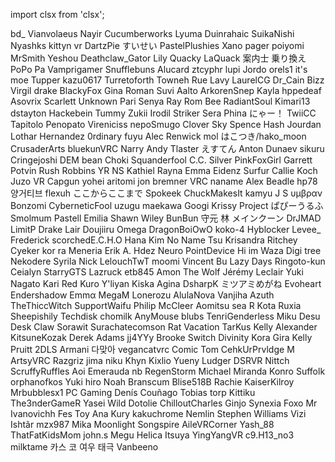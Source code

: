 ﻿import clsx from 'clsx';


<!-- Reminder that not only HTML chars have to be escaped, MDX chars also need to be (such as a space followed by an underscore). -->
<Patronelt k="5" ias="1" sp="1" >bd&#0095;</Patronelt> <Patronelt k="3" ias="1" sp="1" >Vianvolaeus</Patronelt> <Patronelt k="3" ias="1" sp="1" >Nayir</Patronelt> <Patronelt k="3" ias="1" sp="1" >Cucumberworks</Patronelt> <Patronelt k="2" ias="1" sp="1" >Lyuma</Patronelt> 
<Patronelt k="2" ias="1" sp="1" >Duinrahaic</Patronelt> <Patronelt k="2" ias="1" sp="1" >SuikaNishi</Patronelt> <Patronelt k="2" ias="1" sp="1" >Nyashks</Patronelt> <Patronelt k="2" ias="1" sp="1" >kittyn vr</Patronelt> <Patronelt k="2" ias="1" sp="1" >DartzPie</Patronelt> 
<Patronelt k="2" ias="1" sp="1" >すいせい</Patronelt> <Patronelt k="2" ias="1" sp="1" >PastelPlushies</Patronelt> <Patronelt k="2" ias="1" sp="1" >Xano</Patronelt> <Patronelt k="2" ias="1" sp="1" >pager</Patronelt> <Patronelt k="2" ias="1" sp="1" >poiyomi</Patronelt> 
<Patronelt k="2" ias="1" sp="1" >MrSmith</Patronelt> <Patronelt k="2" ias="1" sp="1" >Yeshou</Patronelt> <Patronelt k="2" ias="1" sp="1" >Deathclaw&#0095;Gator</Patronelt> <Patronelt k="2" ias="1" sp="1" >Lily</Patronelt> <Patronelt k="2" ias="1" sp="1" >Quacky LaQuack</Patronelt> 
<Patronelt k="2" ias="1" sp="1" >案内士 乗り換え</Patronelt> <Patronelt k="2" ias="1" sp="0" >PoPo Pa</Patronelt> <Patronelt k="2" ias="1" sp="0" >Vamprigamer</Patronelt> <Patronelt k="2" ias="1" sp="0" >Snufflebuns</Patronelt> <Patronelt k="2" ias="1" sp="0" >Alucard</Patronelt> 
<Patronelt k="2" ias="1" sp="0" >ztcyphr</Patronelt> <Patronelt k="2" ias="1" sp="0" >lupi</Patronelt> <Patronelt k="0" ias="1" sp="1" >Jordo</Patronelt> <Patronelt k="0" ias="0" sp="1" >orels1</Patronelt> <Patronelt k="0" ias="0" sp="1" >it&#0039;s moe</Patronelt> 
<Patronelt k="0" ias="0" sp="1" >Tupper</Patronelt> <Patronelt k="0" ias="0" sp="1" >kazu0617</Patronelt> <Patronelt k="0" ias="1" sp="1" >Turretoforth</Patronelt> <Patronelt k="0" ias="1" sp="1" >Towneh</Patronelt> <Patronelt k="0" ias="0" sp="1" >Rue</Patronelt> 
<Patronelt k="0" ias="0" sp="1" >Lavy</Patronelt> <Patronelt k="0" ias="0" sp="1" >LaurelCG</Patronelt> <Patronelt k="0" ias="1" sp="1" >Dr&#0095;Cain</Patronelt> <Patronelt k="0" ias="1" sp="1" >Bizz</Patronelt> <Patronelt k="0" ias="1" sp="1" >Virgil drake</Patronelt> 
<Patronelt k="0" ias="0" sp="1" >BlackyFox</Patronelt> <Patronelt k="0" ias="1" sp="1" >Gina Roman</Patronelt> <Patronelt k="0" ias="1" sp="1" >Suvi Aalto</Patronelt> <Patronelt k="0" ias="1" sp="1" >ArkorenSnep</Patronelt> <Patronelt k="0" ias="1" sp="1" >Kayla</Patronelt> 
<Patronelt k="0" ias="0" sp="1" >hppedeaf</Patronelt> <Patronelt k="0" ias="1" sp="1" >Asovrix</Patronelt> <Patronelt k="0" ias="1" sp="1" >Scarlett</Patronelt> <Patronelt k="0" ias="1" sp="1" >Unknown</Patronelt> <Patronelt k="0" ias="1" sp="1" >Pari</Patronelt> 
<Patronelt k="0" ias="1" sp="1" >Senya</Patronelt> <Patronelt k="0" ias="1" sp="1" >Ray Rom</Patronelt> <Patronelt k="0" ias="1" sp="1" >Bee</Patronelt> <Patronelt k="0" ias="1" sp="1" >RadiantSoul</Patronelt> <Patronelt k="0" ias="0" sp="1" >Kimari13</Patronelt> 
<Patronelt k="0" ias="1" sp="1" >dstayton</Patronelt> <Patronelt k="0" ias="1" sp="1" >Hackebein</Patronelt> <Patronelt k="0" ias="1" sp="1" >Tummy</Patronelt> <Patronelt k="0" ias="1" sp="1" >Zukii</Patronelt> <Patronelt k="0" ias="1" sp="1" >Irodil Striker</Patronelt> 
<Patronelt k="0" ias="1" sp="1" >Sera Phina</Patronelt> <Patronelt k="0" ias="1" sp="1" >にゃー！</Patronelt> <Patronelt k="0" ias="1" sp="1" >TwiiCC</Patronelt> <Patronelt k="0" ias="1" sp="1" >Tapitolo Penopato</Patronelt> <Patronelt k="0" ias="1" sp="1" >Vireniciss</Patronelt> 
<Patronelt k="0" ias="0" sp="1" >nepoSmugo</Patronelt> <Patronelt k="0" ias="1" sp="1" >Clover</Patronelt> <Patronelt k="0" ias="0" sp="1" >Sky Spence</Patronelt> <Patronelt k="0" ias="1" sp="1" >Hash Jourdan</Patronelt> <Patronelt k="0" ias="1" sp="1" >Lothar Hernandez</Patronelt> 
<Patronelt k="0" ias="0" sp="1" >0rdinary</Patronelt> <Patronelt k="0" ias="1" sp="1" >fuyu</Patronelt> <Patronelt k="0" ias="1" sp="1" >Alec Renwick</Patronelt> <Patronelt k="0" ias="1" sp="1" >mol</Patronelt> <Patronelt k="0" ias="1" sp="1" >はこつき&#0047;hako&#0095;moon</Patronelt> 
<Patronelt k="0" ias="1" sp="1" >CrusaderArts</Patronelt> <Patronelt k="0" ias="1" sp="1" >bluekunVRC</Patronelt> <Patronelt k="0" ias="1" sp="1" >Narry</Patronelt> <Patronelt k="0" ias="1" sp="1" >Andy</Patronelt> <Patronelt k="0" ias="0" sp="1" >Tlaster</Patronelt> 
<Patronelt k="0" ias="1" sp="1" >えすてん</Patronelt> <Patronelt k="0" ias="1" sp="1" >Anton Dunaev</Patronelt> <Patronelt k="0" ias="1" sp="1" >sikuru</Patronelt> <Patronelt k="0" ias="1" sp="1" >Cringejoshi</Patronelt> <Patronelt k="0" ias="1" sp="1" >DEM bean</Patronelt> 
<Patronelt k="0" ias="1" sp="1" >Choki</Patronelt> <Patronelt k="0" ias="1" sp="1" >Squanderfool</Patronelt> <Patronelt k="0" ias="1" sp="1" >C&#0046;C&#0046; Silver</Patronelt> <Patronelt k="0" ias="1" sp="1" >PinkFoxGirl</Patronelt> <Patronelt k="0" ias="1" sp="1" >Garrett Potvin</Patronelt> 
<Patronelt k="0" ias="1" sp="1" >Rush Robbins</Patronelt> <Patronelt k="0" ias="0" sp="1" >YR NS</Patronelt> <Patronelt k="0" ias="1" sp="1" >Kathiel Rayna</Patronelt> <Patronelt k="0" ias="1" sp="1" >Emma</Patronelt> <Patronelt k="0" ias="1" sp="1" >Eidenz</Patronelt> 
<Patronelt k="0" ias="1" sp="1" >Surfur</Patronelt> <Patronelt k="0" ias="1" sp="1" >Callie Koch</Patronelt> <Patronelt k="0" ias="1" sp="1" >Juzo VR</Patronelt> <Patronelt k="0" ias="1" sp="1" >Capgun</Patronelt> <Patronelt k="0" ias="1" sp="1" >yohei aritomi</Patronelt> 
<Patronelt k="0" ias="1" sp="1" >jon bremner</Patronelt> <Patronelt k="0" ias="1" sp="1" >VRC naname</Patronelt> <Patronelt k="0" ias="0" sp="1" >Alex Beadle</Patronelt> <Patronelt k="0" ias="1" sp="1" >hp78</Patronelt> <Patronelt k="0" ias="1" sp="1" >양거티브</Patronelt> 
<Patronelt k="0" ias="0" sp="1" >flexuh</Patronelt> <Patronelt k="0" ias="1" sp="1" >ここからここまで</Patronelt> <Patronelt k="0" ias="1" sp="1" >Spokeek</Patronelt> <Patronelt k="0" ias="1" sp="1" >ChuckMakesIt</Patronelt> <Patronelt k="0" ias="1" sp="1" >kamyu</Patronelt> 
<Patronelt k="0" ias="1" sp="1" >J S</Patronelt> <Patronelt k="0" ias="1" sp="1" >υμβραν</Patronelt> <Patronelt k="0" ias="1" sp="1" >Bonzomi</Patronelt> <Patronelt k="0" ias="0" sp="1" >CyberneticFool</Patronelt> <Patronelt k="0" ias="1" sp="1" >uzugu</Patronelt> 
<Patronelt k="0" ias="0" sp="1" >maekawa</Patronelt> <Patronelt k="0" ias="1" sp="1" >Googi</Patronelt> <Patronelt k="0" ias="1" sp="1" >Krissy</Patronelt> <Patronelt k="0" ias="1" sp="1" >Project</Patronelt> <Patronelt k="0" ias="0" sp="1" >ぱぴーうるふ</Patronelt> 
<Patronelt k="0" ias="1" sp="1" >Smolmum</Patronelt> <Patronelt k="0" ias="1" sp="1" >Pastell Emilia</Patronelt> <Patronelt k="0" ias="1" sp="1" >Shawn Wiley</Patronelt> <Patronelt k="0" ias="1" sp="1" >BunBun</Patronelt> <Patronelt k="0" ias="1" sp="1" >守元 林</Patronelt> 
<Patronelt k="0" ias="0" sp="1" >メインクーン</Patronelt> <Patronelt k="0" ias="1" sp="1" >DrJMAD</Patronelt> <Patronelt k="0" ias="1" sp="1" >LimitP</Patronelt> <Patronelt k="0" ias="1" sp="1" >Drake Lair</Patronelt> <Patronelt k="0" ias="1" sp="1" >Doujiiru</Patronelt> 
<Patronelt k="0" ias="1" sp="1" >Omega</Patronelt> <Patronelt k="0" ias="1" sp="1" >DragonBoiOwO</Patronelt> <Patronelt k="0" ias="1" sp="1" >koko&#0045;4</Patronelt> <Patronelt k="0" ias="1" sp="1" >Hyblocker</Patronelt> <Patronelt k="0" ias="1" sp="1" >Levee&#0095;</Patronelt> 
<Patronelt k="0" ias="1" sp="1" >Frederick</Patronelt> <Patronelt k="0" ias="0" sp="1" >scorchedE&#0046;C&#0046;H&#0046;O</Patronelt> <Patronelt k="0" ias="1" sp="1" >Hana Kim</Patronelt> <Patronelt k="0" ias="1" sp="1" >No Name</Patronelt> <Patronelt k="0" ias="0" sp="1" >Tsu</Patronelt> 
<Patronelt k="0" ias="1" sp="1" >Krisandra Ritchey</Patronelt> <Patronelt k="0" ias="1" sp="1" >Cyeker</Patronelt> <Patronelt k="0" ias="1" sp="1" >kor ra</Patronelt> <Patronelt k="0" ias="0" sp="1" >Meneria</Patronelt> <Patronelt k="0" ias="0" sp="1" >Erik A&#0046; Hdez</Patronelt> 
<Patronelt k="0" ias="1" sp="1" >Neuro</Patronelt> <Patronelt k="0" ias="1" sp="1" >PointDevice</Patronelt> <Patronelt k="0" ias="1" sp="1" >Hi im Waza</Patronelt> <Patronelt k="0" ias="1" sp="1" >Digi</Patronelt> <Patronelt k="0" ias="0" sp="1" >tree</Patronelt> 
<Patronelt k="0" ias="0" sp="1" >Nekodere</Patronelt> <Patronelt k="0" ias="1" sp="1" >Syrila</Patronelt> <Patronelt k="0" ias="0" sp="1" >Nick</Patronelt> <Patronelt k="0" ias="1" sp="1" >LelouchTwT</Patronelt> <Patronelt k="0" ias="1" sp="1" >moomi</Patronelt> 
<Patronelt k="0" ias="1" sp="1" >Vincent Bu</Patronelt> <Patronelt k="0" ias="1" sp="1" >Lazy Days</Patronelt> <Patronelt k="0" ias="1" sp="1" >Ringoto&#0045;kun</Patronelt> <Patronelt k="0" ias="0" sp="1" >Ceialyn</Patronelt> <Patronelt k="0" ias="1" sp="1" >StarryGTS</Patronelt> 
<Patronelt k="0" ias="0" sp="1" >Lazruck</Patronelt> <Patronelt k="0" ias="1" sp="1" >etb845</Patronelt> <Patronelt k="0" ias="1" sp="1" >Amon The Wolf</Patronelt> <Patronelt k="0" ias="0" sp="1" >Jérémy Leclair</Patronelt> <Patronelt k="0" ias="1" sp="1" >Yuki Nagato</Patronelt> 
<Patronelt k="0" ias="1" sp="1" >Kari Red</Patronelt> <Patronelt k="0" ias="0" sp="1" >Kuro</Patronelt> <Patronelt k="0" ias="1" sp="1" >Y&#0039;liyan</Patronelt> <Patronelt k="0" ias="0" sp="1" >Kiska Agina</Patronelt> <Patronelt k="0" ias="1" sp="1" >DsharpK</Patronelt> 
<Patronelt k="0" ias="0" sp="1" >ミツアミめがね</Patronelt> <Patronelt k="0" ias="1" sp="1" >Evoheart</Patronelt> <Patronelt k="0" ias="1" sp="1" >Endershadow</Patronelt> <Patronelt k="0" ias="0" sp="1" >Emmα</Patronelt> <Patronelt k="0" ias="1" sp="1" >MegaM</Patronelt> 
<Patronelt k="0" ias="0" sp="1" >Lonerozu</Patronelt> <Patronelt k="0" ias="1" sp="1" >AlulaNova</Patronelt> <Patronelt k="0" ias="1" sp="1" >Vanjiha</Patronelt> <Patronelt k="0" ias="1" sp="1" >Azuth</Patronelt> <Patronelt k="0" ias="1" sp="1" >TheThiccWitch</Patronelt> 
<Patronelt k="0" ias="1" sp="1" >SupportWaifu</Patronelt> <Patronelt k="0" ias="1" sp="1" >Philip McCleer</Patronelt> <Patronelt k="0" ias="1" sp="1" >Aomitsu</Patronelt> <Patronelt k="0" ias="1" sp="1" >sea R</Patronelt> <Patronelt k="0" ias="1" sp="1" >Kota</Patronelt> 
<Patronelt k="0" ias="0" sp="1" >Ruxia</Patronelt> <Patronelt k="0" ias="1" sp="1" >Sheepishily</Patronelt> <Patronelt k="0" ias="1" sp="1" >Techdisk</Patronelt> <Patronelt k="0" ias="1" sp="1" >chomilk</Patronelt> <Patronelt k="0" ias="1" sp="1" >AnyMouse</Patronelt> 
<Patronelt k="0" ias="0" sp="1" >blubs</Patronelt> <Patronelt k="0" ias="1" sp="1" >TenriGenderless</Patronelt> <Patronelt k="0" ias="1" sp="1" >Miku Desu</Patronelt> <Patronelt k="0" ias="0" sp="1" >Desk Claw</Patronelt> <Patronelt k="0" ias="0" sp="1" >Sorawit Surachatecomson</Patronelt> 
<Patronelt k="0" ias="0" sp="1" >Rat Vacation</Patronelt> <Patronelt k="0" ias="0" sp="1" >TarKus</Patronelt> <Patronelt k="0" ias="1" sp="1" >Kelly</Patronelt> <Patronelt k="0" ias="0" sp="1" >Alexander</Patronelt> <Patronelt k="0" ias="1" sp="1" >KitsuneKozak</Patronelt> 
<Patronelt k="0" ias="1" sp="1" >Derek Adams</Patronelt> <Patronelt k="0" ias="1" sp="1" >jj4YYy</Patronelt> <Patronelt k="0" ias="1" sp="1" >Brooke</Patronelt> <Patronelt k="0" ias="0" sp="1" >Switch</Patronelt> <Patronelt k="0" ias="1" sp="1" >Divinity</Patronelt> 
<Patronelt k="0" ias="1" sp="1" >Kora Gira</Patronelt> <Patronelt k="0" ias="1" sp="1" >Kelly Pruitt</Patronelt> <Patronelt k="0" ias="1" sp="1" >2DLS</Patronelt> <Patronelt k="0" ias="0" sp="1" >Armani</Patronelt> <Patronelt k="0" ias="1" sp="1" >다맞아</Patronelt> 
<Patronelt k="0" ias="1" sp="1" >vegancatvrc</Patronelt> <Patronelt k="0" ias="1" sp="1" >Comic Tom</Patronelt> <Patronelt k="0" ias="1" sp="1" >CehkUrPrvldge</Patronelt> <Patronelt k="0" ias="1" sp="1" >M</Patronelt> <Patronelt k="0" ias="1" sp="1" >ArtsyVRC</Patronelt> 
<Patronelt k="0" ias="0" sp="1" >Razgriz</Patronelt> <Patronelt k="0" ias="0" sp="1" >jima niku</Patronelt> <Patronelt k="0" ias="1" sp="1" >Khyn</Patronelt> <Patronelt k="0" ias="1" sp="1" >Kixlio Yueny</Patronelt> <Patronelt k="0" ias="1" sp="1" >Ludger</Patronelt> 
<Patronelt k="0" ias="1" sp="1" >DSRVR</Patronelt> <Patronelt k="0" ias="1" sp="1" >Nittch</Patronelt> <Patronelt k="0" ias="1" sp="1" >ScruffyRuffles</Patronelt> <Patronelt k="0" ias="1" sp="1" >Aoi Emerauda</Patronelt> <Patronelt k="0" ias="0" sp="1" >nb</Patronelt> 
<Patronelt k="0" ias="1" sp="1" >RegenStorm</Patronelt> <Patronelt k="0" ias="1" sp="1" >Michael Miranda</Patronelt> <Patronelt k="0" ias="0" sp="1" >Konro</Patronelt> <Patronelt k="0" ias="1" sp="1" >Suffolk</Patronelt> <Patronelt k="0" ias="1" sp="1" >orphanofkos</Patronelt> 
<Patronelt k="0" ias="1" sp="1" >Yuki hiro</Patronelt> <Patronelt k="0" ias="1" sp="1" >Noah Branscum</Patronelt> <Patronelt k="0" ias="1" sp="1" >Blise518B</Patronelt> <Patronelt k="0" ias="1" sp="1" >Rachie</Patronelt> <Patronelt k="0" ias="1" sp="1" >KaiserKilroy</Patronelt> 
<Patronelt k="0" ias="1" sp="1" >Mrbubblesx1 PC Gaming</Patronelt> <Patronelt k="0" ias="0" sp="1" >Denís Couñago</Patronelt> <Patronelt k="0" ias="1" sp="1" >Tobias torp</Patronelt> <Patronelt k="0" ias="1" sp="1" >Kittiku</Patronelt> <Patronelt k="0" ias="1" sp="1" >The3nderGameR</Patronelt> 
<Patronelt k="0" ias="1" sp="1" >Yasei Wild</Patronelt> <Patronelt k="0" ias="1" sp="1" >Dotolie</Patronelt> <Patronelt k="0" ias="1" sp="1" >ChilloutCharles</Patronelt> <Patronelt k="0" ias="1" sp="1" >Ginjo</Patronelt> <Patronelt k="0" ias="1" sp="1" >Synexia Foxo</Patronelt> 
<Patronelt k="0" ias="0" sp="1" >Mr Ivanovichh</Patronelt> <Patronelt k="0" ias="1" sp="1" >Fes Toy</Patronelt> <Patronelt k="0" ias="1" sp="1" >Ana Kury</Patronelt> <Patronelt k="0" ias="1" sp="1" >kakuchrome</Patronelt> <Patronelt k="0" ias="1" sp="1" >Nemlin</Patronelt> 
<Patronelt k="0" ias="1" sp="1" >Stephen Williams</Patronelt> <Patronelt k="0" ias="1" sp="1" >Vizi</Patronelt> <Patronelt k="0" ias="1" sp="1" >Ishtãr</Patronelt> <Patronelt k="0" ias="0" sp="1" >mzx987</Patronelt> <Patronelt k="0" ias="1" sp="1" >Mika Moonlight</Patronelt> 
<Patronelt k="0" ias="1" sp="1" >Songspire</Patronelt> <Patronelt k="0" ias="1" sp="1" >AileVRCorner</Patronelt> <Patronelt k="0" ias="1" sp="1" >Yash&#0095;88</Patronelt> <Patronelt k="0" ias="0" sp="1" >ThatFatKidsMom</Patronelt> <Patronelt k="0" ias="1" sp="1" >john&#0046;s</Patronelt> 
<Patronelt k="0" ias="1" sp="1" >Megu</Patronelt> <Patronelt k="0" ias="1" sp="1" >Helica Itsuya</Patronelt> <Patronelt k="0" ias="0" sp="1" >YingYangVR</Patronelt> <Patronelt k="0" ias="1" sp="1" >c9&#0046;H13&#0095;no3</Patronelt> <Patronelt k="0" ias="0" sp="1" >milktame</Patronelt> 
<Patronelt k="0" ias="0" sp="1" >카스 코</Patronelt> <Patronelt k="0" ias="1" sp="1" >여우 태극</Patronelt> <Patronelt k="0" ias="1" sp="1" >Vanbeeno</Patronelt> 